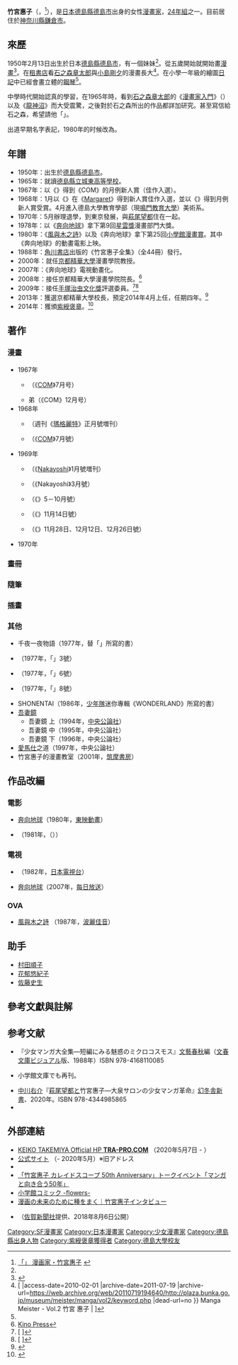 {{Infobox ACG creator
|name=竹宮惠子
|image name=
|width=
|caption=
|job=漫畫家
|job2=
*[[京都精華大學|京都精華大學]]校長
*[[京都精華大學|京都精華大學]]漫畫學院院長
|romaji=Takemiya Keiko
|birthname=
|other_name={{lang|ja|竹宮 恵子}}
|nickname=
|foreign_name={{lang|ja|竹宮 惠子［たけみや けいこ］}}
|english_name=Keiko Takemiya
|sex=女
|date of birth={{Birth date and age|1950|2|13}}
|place of birth=[[德島縣|德島縣]][[德島市|德島市]]
|date of death=
|place of death=
|nationality={{JPN}}
|origin_place=
|residence=[[神奈川縣|神奈川縣]][[鎌倉市|鎌倉市]]
|languages=
|height=
|weight=
|blood_type=
|spouse=
|parents=
|relatives=
|doujin_circle = 
|subordinate=
|website=[http://tra-pro.com/BD/ TRA-PRO.COM]
|educate=
|past=
*京都精華大學漫畫學院教授
|work=
*[[風與木之詩|風與木之詩]]
*[[奔向地球|奔向地球]]
|award=
*第9回[[星雲賞|星雲賞]]
*第25回[[小学館漫画賞|小学館漫画賞]]
*第41回日本漫画家協会賞文部科学大臣賞
*紫綬褒章
}}
{{漫畫}}
'''竹宮惠子'''（{{lang-ja|竹宮 惠子}}，{{bd|1950年|2月13日}}<ref name="jrt2006">[http://www.jrt.co.jp/tv/ohayo/2006/0201.htm 「{{lang|ja|おはようとくしま}}」 漫画家・竹宮惠子] {{webarchive|url=https://web.archive.org/web/20090904002842/http://www.jrt.co.jp/tv/ohayo/2006/0201.htm |date=2009-09-04 }}</ref>），是[[日本|日本]][[德島縣|德島縣]][[德島市|德島市]]出身的女性[[漫畫家|漫畫家]]，[[24年組|24年組]]之一。目前居住於[[神奈川縣|神奈川縣]][[鎌倉市|鎌倉市]]。

== 來歷 ==
1950年2月13日出生於日本[[德島縣|德島縣]][[德島市|德島市]]，有一個妹妹<ref name="jrt2006"/>。從五歲開始就開始畫[[漫畫|漫畫]]<ref name="maple2007">[http://www.v-shinpo.com/07maple/40maple/maple.html {{lang|ja|時代を変えた少女マンガ 竹宮惠子先生・藤本由香里先生インタビュー}}] {{webarchive|url=https://web.archive.org/web/20090904035815/http://www.v-shinpo.com/07maple/40maple/maple.html |date=2009-09-04 }}</ref>。在[[租書店|租書店]]看[[石之森章太郎|石之森章太郎]]與[[小島剛夕|小島剛夕]]的漫畫長大<ref name="plaza">[{{Cite web |url=http://plaza.bunka.go.jp/museum/meister/manga/vol2/keyword.php |title=Manga Meister - Vol.2 竹宮 惠子 {{!}} {{lang|ja|文化庁メディア芸術プラザ}} |access-date=2010-02-01 |archive-date=2011-07-19 |archive-url=https://web.archive.org/web/20110719194640/http://plaza.bunka.go.jp/museum/meister/manga/vol2/keyword.php |dead-url=no }} Manga Meister - Vol.2 竹宮 惠子 | {{lang|ja|文化庁メディア芸術プラザ}}]</ref>。在小學一年級的繪圖[[日記|日記]]中已經會畫立體的[[鋼琴|鋼琴]]<ref name="jrt2006"/>。

中學時代開始認真的學習，在1965年時，看到[[石之森章太郎|石之森章太郎]]的《[[漫畫家入門|漫畫家入門]]》（{{lang|ja|マンガ家入門}}）以及《[[龍神沼|龍神沼]]》而大受震驚，之後對於石之森所出的作品都詳加研究。甚至寫信給石之森，希望請他「{{nihongo|介紹一起畫漫畫的朋友|漫画を共に描く仲間が欲しい}}」。

出道早期名字表記{{lang|ja|'''竹宮恵子'''}}，1980年的时候改為{{lang|ja|'''竹宮惠子'''}}。

== 年譜 ==
* 1950年：出生於[[德島縣|德島縣]][[德島市|德島市]]。
* 1965年：就讀[[德島縣立城東高等學校|德島縣立城東高等學校]]。
* 1967年：以《{{lang|ja|ここのつの友情}}》得到《COM》的月例新人賞（佳作入選）。
* 1968年：1月以《{{lang|ja|りんごの罪}}》在《[[Margaret|Margaret]]》得到新人賞佳作入選，並以《{{lang|ja|かぎっこ集団}}》得到月例新人賞受賞。4月進入德島大學教育學部（現[[鳴門教育大學|鳴門教育大學]]）美術系。
* 1970年：5月辦理退學，到東京發展，與[[萩尾望都|萩尾望都]]住在一起。
* 1978年：以《[[奔向地球|奔向地球]]》拿下第9回[[星雲獎_(日本)|星雲獎]]漫畫部門大獎。
* 1980年：《[[風與木之詩|風與木之詩]]》以及《奔向地球》拿下第25回[[小學館漫畫賞|小學館漫畫賞]]。其中《奔向地球》的動畫電影上映。
* 1988年：[[角川書店|角川書店]]出版的《竹宮惠子全集》（全44冊）發行。
* 2000年：就任[[京都精華大學|京都精華大學]]漫畫學院教授。
* 2007年：《奔向地球》電視動畫化。
* 2008年：接任京都精華大學漫畫學院院長。<ref name="kyotoseika2006">[http://info.kyoto-seika.ac.jp/info/publish/docs/kino_48.pdf Kino Press]{{dead link|date=2018年4月 |bot=InternetArchiveBot |fix-attempted=yes }}</ref>
* 2009年：接任[[手塚治虫文化獎|手塚治虫文化獎]]評選委員。<ref name="tezuka2009">[{{Cite web |url=http://www.asahi.com/shimbun/award/tezuka/ |script-title=ja:手塚治虫文化賞：朝日新聞社インフォメーション |access-date=2010-02-02 |archive-date=2012-04-07 |archive-url=https://web.archive.org/web/20120407164848/http://www.asahi.com/shimbun/award/tezuka/ |dead-url=no }} {{lang|ja|手塚治虫文化賞：朝日新聞社インフォメーション}}]</ref><ref name="animeanime2009">[{{Cite web |url=http://animeanime.jp/news/archives/2009/03/13_7_1.html |script-title=ja:第13回手塚治虫文化賞　ノミネート マンガ7作品発表 |access-date=2010-02-02 |archive-date=2012-03-05 |archive-url=https://web.archive.org/web/20120305180934/http://animeanime.jp/news/archives/2009/03/13_7_1.html |dead-url=no }} {{lang|ja|第13回手塚治虫文化賞　ノミネート マンガ7作品発表}}]</ref>
* 2013年：獲選京都精華大學校長，預定2014年4月上任，任期四年。<ref>{{lang|ja|[http://www.kyoto-np.co.jp/education/article/20131121000137 竹宮惠子さんが新学長に　京都精華大]. 京都新聞. 2013-11-21.}}</ref>
* 2014年：獲頒[[紫綬褒章|紫綬褒章]]。<ref>{{Cite web |url=http://www.kyoto-seika.ac.jp/info/info/topics/2014/11/03/27248/ |title=学長 竹宮惠子が2014年度秋の褒章で「紫綬褒章」を受章 |access-date=2018-12-30 |archive-url=https://web.archive.org/web/20181230181537/http://www.kyoto-seika.ac.jp/info/info/topics/2014/11/03/27248/ |archive-date=2018-12-30 |dead-url=yes }}</ref>

== 著作 ==
=== 漫畫 ===
* 1967年
** {{lang|ja|ここのつの友情}}（《[[COM_(日本雜誌)|COM]]》7月号）
** 弟（《COM》12月号）
* 1968年
** {{lang|ja|リンゴの罪}}（週刊《[[瑪格麗特_(日本漫畫刊物)|瑪格麗特]]》正月號増刊）
** {{lang|ja|かぎッ子集団}}（《[[COM|COM]]》7月號）
* 1969年
** {{lang|ja|ゆびきり}}（《[[Nakayoshi|Nakayoshi]]》1月號増刊）
** {{lang|ja|ルナの太陽}}（《Nakayoshi》3月號）
** {{lang|ja|スーパーお嬢さん!}}（《{{lang|ja|ファニー}}》5－10月號）
** {{lang|ja|カップリングoh!}}（《{{lang|ja|ファニー}}》11月14日號）
** {{lang|ja|ギターと三味線}}（《{{lang|ja|ファニー}}》11月28日、12月12日、12月26日號）
* 1970年

=== 畫冊 ===
=== 隨筆 ===
=== 插畫 ===
=== 其他 ===
* 千夜一夜物語（1977年，替「{{lang|ja|寺山修司の千夜一夜 アラビアンナイト展}}」所寫的書）
* {{lang|ja|パリ・ジュヌビェーブ通り人形館}}（1977年，「{{lang|ja|リリカ}}」3號）
* {{lang|ja|薔薇色荘午後のお茶会}}（1977年，「{{lang|ja|リリカ}}」6號）
* {{lang|ja|銀色の五月・雨の庭}}（1977年，「{{lang|ja|リリカ}}」8號）
* SHONENTAI（1986年，[[少年隊|少年隊]]迷你專輯《WONDERLAND》所寫的書）
* [[吾妻鏡|吾妻鏡]]
** 吾妻鏡 上（1994年，[[中央公論社|中央公論社]]）
** 吾妻鏡 中（1995年，中央公論社）
** 吾妻鏡 下（1996年，中央公論社）
* [[愛馬仕|愛馬仕]]之道（1997年，中央公論社）
* 竹宮惠子的漫畫教室（2001年，[[筑摩書房|筑摩書房]]）

== 作品改編 ==
=== 電影 ===
* [[奔向地球|奔向地球]]（1980年，[[東映動畫|東映動畫]]）
* {{lang|ja|夏への扉}}（1981年，{{lang|ja|スーパーハリウッド}}（{{lang|ja|スーパーウッド}}））

=== 電視 ===
* {{lang|ja|アンドロメダ・ストーリーズ}}（1982年，[[日本電視台|日本電視台]]）
* [[奔向地球|奔向地球]]（2007年，[[每日放送|每日放送]]）

=== OVA ===
* [[風與木之詩|風與木之詩]] {{lang|ja|SANCTUS-聖なるかな-}}（1987年，[[波麗佳音|波麗佳音]]）

== 助手 ==
* [[村田順子|村田順子]]
* [[花郁悠紀子|花郁悠紀子]]
* [[佐藤史生|佐藤史生]]

== 參考文獻與註解 ==
{{Reflist|2}}

== 参考文献 ==
* 『少女マンガ大全集―短編にみる魅惑のミクロコスモス』[[文藝春秋|文藝春秋]]編（[[文春文庫|文春文庫]]ビジュアル版、1988年）ISBN 978-4168110085
* {{Cite book |和書 |author=竹宮惠子|title=少年の名はジルベール|publisher=[[小学館|小学館]]|year=2016|ISBN= 9784093884358|{{Sfnref|竹宮|2016}} }}小学館文庫でも再刊。
* [[中川右介|中川右介]]『[[萩尾望都|萩尾望都]]と竹宮惠子―大泉サロンの少女マンガ革命』[[幻冬舎新書|幻冬舎新書]]、2020年。ISBN 978-4344985865
* {{wikicite |reference=竹宮惠子：マンガで革命を『[[読売新聞|読売新聞]]』朝刊投書面連載【時代の証言者】全27回（2020年5月23日-6月30日、休載日あり）|ref={{SfnRef|竹宮|2020}} }}

== 外部連結 ==
* [http://freia.moon.bindcloud.jp/index.html KEIKO TAKEMIYA Official HP '''TRA-PRO.COM'''] {{Wayback|url=http://freia.moon.bindcloud.jp/index.html |date=20210325111755 }}（2020年5月7日 - ）
* [http://tra-pro.com/BD/ 公式サイト] {{Wayback|url=http://tra-pro.com/BD/ |date=20200803203952 }}（- 2020年5月）※旧アドレス
* {{Twitter|trapro2017|竹宮惠子TAKEMIYA公式！}}
*[https://magazine.manba.co.jp/2019/03/29/special-takemiyakeiko/ 「竹宮惠子 カレイドスコープ 50th Anniversary」トークイベント「マンガと向き合う50年」] {{Wayback|url=https://magazine.manba.co.jp/2019/03/29/special-takemiyakeiko/ |date=20190528114539 }}
* [http://flowers.shogakukan.co.jp/ 小学館コミック -flowers-] {{Wayback|url=http://flowers.shogakukan.co.jp/ |date=20210211104913 }}
* [http://wedge.ismedia.jp/articles/-/3757 漫画の未来のために種をまく｜竹宮惠子インタビュー] {{Wayback|url=http://wedge.ismedia.jp/articles/-/3757 |date=20201125173215 }}
*{{YouTube|wvyopQ7PRC0|漫画家・竹宮惠子さん}}（[[佐賀新聞社|佐賀新聞社]]提供、2018年8月6日公開）
{{Authority control}}
{{DEFAULTSORT:Takemiya Keiko}}
[[Category:SF漫畫家|Category:SF漫畫家]]
[[Category:日本漫畫家|Category:日本漫畫家]]
[[Category:少女漫畫家|Category:少女漫畫家]]
[[Category:德島縣出身人物|Category:德島縣出身人物]]
[[Category:紫綬褒章獲得者|Category:紫綬褒章獲得者]]
[[Category:德島大學校友|Category:德島大學校友]]